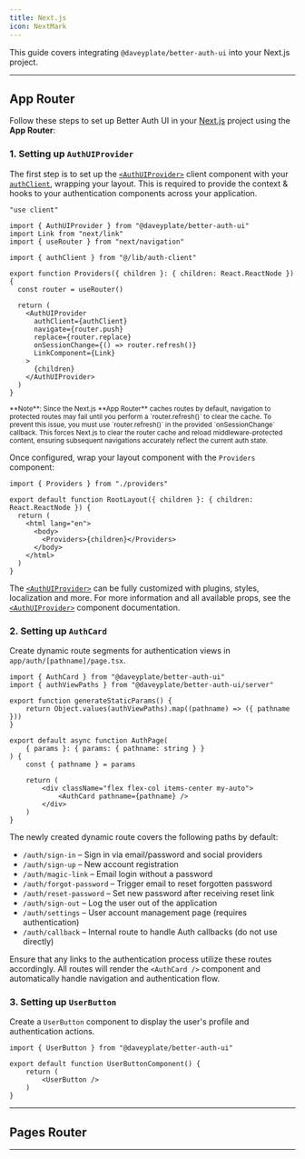 ```yaml
---
title: Next.js
icon: NextMark
---
```


This guide covers integrating `@daveyplate/better-auth-ui` into your Next.js project.

---

## App Router

Follow these steps to set up Better Auth UI in your [Next.js](https://nextjs.org) project using the **App Router**:

### 1. Setting up `AuthUIProvider`

The first step is to set up the [`<AuthUIProvider>`](/components/auth-ui-provider) client component with your [`authClient`](https://www.better-auth.com/docs/installation#create-client-instance), wrapping your layout. This is required to provide the context & hooks to your authentication components across your application.

```tsx title="app/providers.tsx"
"use client"

import { AuthUIProvider } from "@daveyplate/better-auth-ui"
import Link from "next/link"
import { useRouter } from "next/navigation"

import { authClient } from "@/lib/auth-client"

export function Providers({ children }: { children: React.ReactNode }) {
  const router = useRouter()

  return (
    <AuthUIProvider
      authClient={authClient}
      navigate={router.push}
      replace={router.replace}
      onSessionChange={() => router.refresh()}
      LinkComponent={Link}
    >
      {children}
    </AuthUIProvider>
  )
}
```

<small>
**Note**: Since the Next.js **App Router** caches routes by default, navigation to protected routes may fail until you perform a `router.refresh()` to clear the cache. To prevent this issue, you must use `router.refresh()` in the provided `onSessionChange` callback. This forces Next.js to clear the router cache and reload middleware-protected content, ensuring subsequent navigations accurately reflect the current auth state.
</small>

Once configured, wrap your layout component with the `Providers` component:


```tsx title="app/layout.tsx"
import { Providers } from "./providers"

export default function RootLayout({ children }: { children: React.ReactNode }) {
  return (
    <html lang="en">
      <body>
        <Providers>{children}</Providers>
      </body>
    </html>
  )
}
```

The [`<AuthUIProvider>`](/components/auth-ui-provider) can be fully customized with plugins, styles, localization and more. For more information and all available props, see the [`<AuthUIProvider>`](/components/auth-ui-provider) component documentation.

### 2. Setting up `AuthCard`

Create dynamic route segments for authentication views in `app/auth/[pathname]/page.tsx`.

```tsx title="app/auth/[pathname]/page.tsx"
import { AuthCard } from "@daveyplate/better-auth-ui"
import { authViewPaths } from "@daveyplate/better-auth-ui/server"

export function generateStaticParams() {
    return Object.values(authViewPaths).map((pathname) => ({ pathname }))
}

export default async function AuthPage(
    { params }: { params: { pathname: string } }
) {
    const { pathname } = params

    return (
        <div className="flex flex-col items-center my-auto">
            <AuthCard pathname={pathname} />
        </div>
    )
}
```

The newly created dynamic route covers the following paths by default:

- `/auth/sign-in` – Sign in via email/password and social providers
- `/auth/sign-up` – New account registration
- `/auth/magic-link` – Email login without a password
- `/auth/forgot-password` – Trigger email to reset forgotten password
- `/auth/reset-password` – Set new password after receiving reset link
- `/auth/sign-out` – Log the user out of the application
- `/auth/settings` – User account management page (requires authentication)
- `/auth/callback` – Internal route to handle Auth callbacks (do not use directly)

Ensure that any links to the authentication process utilize these routes accordingly. All routes will render the `<AuthCard />` component and automatically handle navigation and authentication flow.

### 3. Setting up `UserButton`

Create a `UserButton` component to display the user's profile and authentication actions.

```tsx
import { UserButton } from "@daveyplate/better-auth-ui"

export default function UserButtonComponent() {
    return (
        <UserButton />
    )
}
```

---

## Pages Router

---